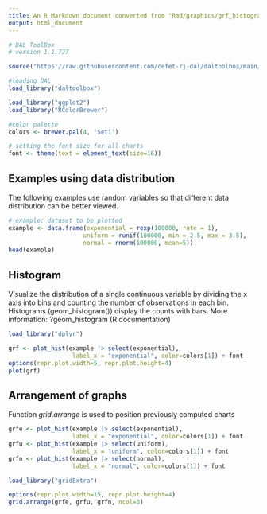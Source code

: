 ```yaml
---
title: An R Markdown document converted from "Rmd/graphics/grf_histogram.ipynb"
output: html_document
---
```


```r
# DAL ToolBox
# version 1.1.727

source("https://raw.githubusercontent.com/cefet-rj-dal/daltoolbox/main/jupyter.R")

#loading DAL
load_library("daltoolbox") 
```

```r
load_library("ggplot2")
load_library("RColorBrewer")

#color palette
colors <- brewer.pal(4, 'Set1')

# setting the font size for all charts
font <- theme(text = element_text(size=16))
```

## Examples using data distribution
The following examples use random variables so that different data distribution can be better viewed.

```r
# example: dataset to be plotted  
example <- data.frame(exponential = rexp(100000, rate = 1), 
                     uniform = runif(100000, min = 2.5, max = 3.5), 
                     normal = rnorm(100000, mean=5))
head(example)
```

## Histogram

Visualize the distribution of a single continuous variable by dividing the x axis into bins and counting the number of observations in each bin. Histograms (geom_histogram()) display the counts with bars.
More information: ?geom_histogram (R documentation)

```r
load_library("dplyr")

grf <- plot_hist(example |> select(exponential), 
                  label_x = "exponential", color=colors[1]) + font
options(repr.plot.width=5, repr.plot.height=4)
plot(grf)
```

## Arrangement of graphs

Function $grid.arrange$ is used to position previously computed charts

```r
grfe <- plot_hist(example |> select(exponential), 
                  label_x = "exponential", color=colors[1]) + font
grfu <- plot_hist(example |> select(uniform), 
                  label_x = "uniform", color=colors[1]) + font  
grfn <- plot_hist(example |> select(normal), 
                  label_x = "normal", color=colors[1]) + font 
```

```r
load_library("gridExtra") 

options(repr.plot.width=15, repr.plot.height=4)
grid.arrange(grfe, grfu, grfn, ncol=3)
```

